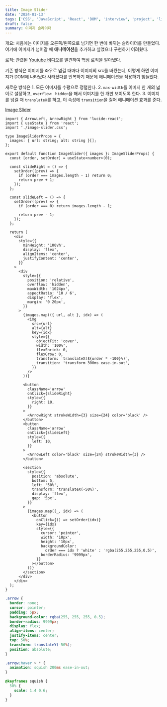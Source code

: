 ```yaml
---
title: Image Slider
date: '2024-01-13'
tags: ['CSS', 'JavaScript', 'React', 'DOM', 'interview', 'project', 'library']
draft: false
summary: 이미지 슬라이더
---
```


개요: 처음에는 이미지를 오른쪽/왼쪽으로 넘기면 한 번에 바뀌는 슬라이더를 만들었다. 여기에 이미지가 넘어갈 때 **애니메이션**을 추가하고 싶었으나 구현하기 어려웠다. 

로직: 관련된 [Youtube 비디오](https://www.youtube.com/watch?v=Kx8XlKRBZx8)를 발견하여 핵심 로직을 알아냈다. 

기존 방식은 이미지를 좌우로 넘길 때마다 이미지의 src를 바꿨는데, 이렇게 하면 이미지가 DOM에 나타났다 사라졌다를 반복하기 때문에 애니메이션을 적용하기 힘들었다. 

새로운 방식은 1. 모든 이미지를 수평으로 정렬한다. 2. `max-width`를 이미지 한 개의 넓이로 설정하고, `overflow: hidden`을 해서 이미지를 한 개만 보이도록 한다. 
3. 이미지를 넘길 때 `translateX`를 하고, 이 속성에 `transition`을 걸어 애니메이션 효과를 준다.

[Image Slider](https://coding-interview-prep.vercel.app/image-slider)

```tsx:src/components/Image-Slider/image-slider.tsx
import { ArrowLeft, ArrowRight } from 'lucide-react';
import { useState } from 'react';
import './image-slider.css';

type ImageSliderProps = {
  images: { url: string; alt: string }[];
};

export default function ImageSlider({ images }: ImageSliderProps) {
  const [order, setOrder] = useState<number>(0);

  const slideRight = () => {
    setOrder((prev) => {
      if (order === images.length - 1) return 0;
      return prev + 1;
    });
  };

  const slideLeft = () => {
    setOrder((prev) => {
      if (order === 0) return images.length - 1;

      return prev - 1;
    });
  };

  return (
    <div
      style={{
        minHeight: '100vh',
        display: 'flex',
        alignItems: 'center',
        justifyContent: 'center',
      }}
    >
      <div
        style={{
          position: 'relative',
          overflow: 'hidden',
          maxWidth: '1024px',
          aspectRatio: '10 / 6',
          display: 'flex',
          margin: '0 20px',
        }}
      >
        {images.map(({ url, alt }, idx) => (
          <img
            src={url}
            alt={alt}
            key={idx}
            style={{
              objectFit: 'cover',
              width: '100%',
              flexShrink: 0,
              flexGrow: 0,
              transform: `translateX(${order * -100}%)`,
              transition: 'transform 300ms ease-in-out',
            }}
          />
        ))}

        <button
          className='arrow'
          onClick={slideRight}
          style={{
            right: 10,
          }}
        >
          <ArrowRight strokeWidth={3} size={24} color='black' />
        </button>
        <button
          className='arrow'
          onClick={slideLeft}
          style={{
            left: 10,
          }}
        >
          <ArrowLeft color='black' size={24} strokeWidth={3} />
        </button>

        <section
          style={{
            position: 'absolute',
            bottom: 5,
            left: '50%',
            transform: 'translateX(-50%)',
            display: 'flex',
            gap: '5px',
          }}
        >
          {images.map((_, idx) => (
            <button
              onClick={() => setOrder(idx)}
              key={idx}
              style={{
                cursor: 'pointer',
                width: '10px',
                height: '10px',
                backgroundColor:
                  order === idx ? 'white' : 'rgba(255,255,255,0.5)',
                borderRadius: '9999px',
              }}
            ></button>
          ))}
        </section>
      </div>
    </div>
  );
}
```

```css:src/components/Image-Slider/image-slider.css
.arrow {
  border: none;
  cursor: pointer;
  padding: 5px;
  background-color: rgba(255, 255, 255, 0.5);
  border-radius: 9999px;
  display: flex;
  align-items: center;
  justify-items: center;
  top: 50%;
  transform: translateY(-50%);
  position: absolute;
}

.arrow:hover > * {
  animation: squish 200ms ease-in-out;
}

@keyframes squish {
  50% {
    scale: 1.4 0.6;
  }
}
```